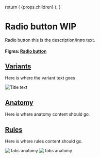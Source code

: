 

  return (
    <Layout
      title="Design"
      sideNav="design"
      editPageRoute="design/components/radio-button"
      shouldIncludePageIndex
    >
      {props.children}
    </Layout>
  );
}

# Radio button WIP

<IntroText>Radio button this is the description/intro text.</IntroText>

#### Figma: [Radio button](<https://www.figma.com/file/W3hxWj6VZydNaNGJSGxRsV/TableKit-Components-(3.0)>)

## [Variants](#variants)

Here is where the variant text goes

![Title text](/static/img/components/PLACEHOLDER.png 'IMAGEDESCRIPTION')

## [Anatomy](website/src/design/components/radio-button.html#anatomy)

Here is where anatomy content should go.

## [Rules](website/src/design/components/radio-button.html#rules)

Here is where rules content should go.

![Tabs anatomy](/static/img/components/placeholder-rules.png 'IMAGEDESCRIPTION') ![Tabs anatomy](/static/img/components/placeholder-rules.png 'IMAGEDESCRIPTION')
